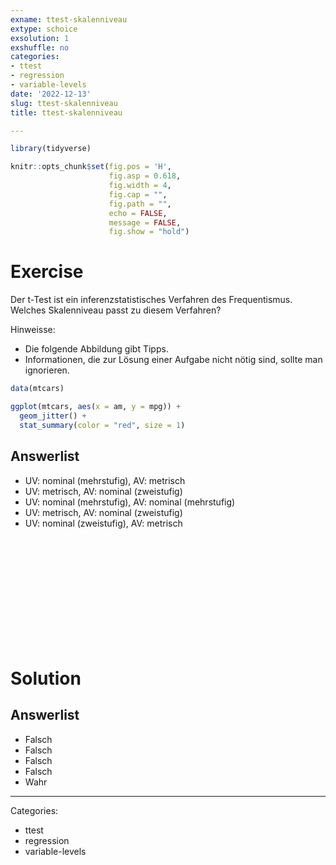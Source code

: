 ```yaml
---
exname: ttest-skalenniveau
extype: schoice
exsolution: 1
exshuffle: no
categories:
- ttest
- regression
- variable-levels
date: '2022-12-13'
slug: ttest-skalenniveau
title: ttest-skalenniveau

---
```





```r
library(tidyverse)
```


```r
knitr::opts_chunk$set(fig.pos = 'H',
                      fig.asp = 0.618,
                      fig.width = 4,
                      fig.cap = "", 
                      fig.path = "",
                      echo = FALSE,
                      message = FALSE,
                      fig.show = "hold")
```






# Exercise

Der t-Test ist ein inferenzstatistisches Verfahren des Frequentismus. Welches Skalenniveau passt zu diesem Verfahren?
  
Hinweisse:

- Die folgende Abbildung gibt Tipps.
- Informationen, die zur Lösung einer Aufgabe nicht nötig sind, sollte man ignorieren.


```r
data(mtcars)

ggplot(mtcars, aes(x = am, y = mpg)) +
  geom_jitter() +
  stat_summary(color = "red", size = 1)
```

  
  
Answerlist
----------
* UV: nominal (mehrstufig), AV: metrisch
* UV: metrisch, AV: nominal (zweistufig)
* UV: nominal (mehrstufig), AV: nominal (mehrstufig)
* UV: metrisch, AV: nominal (zweistufig)
* UV: nominal (zweistufig), AV: metrisch





</br>
</br>
</br>
</br>
</br>
</br>
</br>
</br>
</br>
</br>

# Solution


Answerlist
----------
  
  
* Falsch
* Falsch
* Falsch
* Falsch
* Wahr





---

Categories: 

- ttest
- regression
- variable-levels


